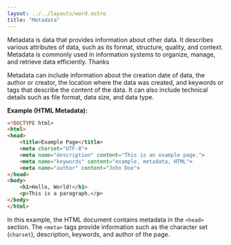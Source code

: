 ```yaml
---
layout: ../../layouts/word.astro
title: "Metadata"
---
```

Metadata is data that provides information about other data. It describes various attributes of data, such as its format, structure, quality, and context. Metadata is commonly used in information systems to organize, manage, and retrieve data efficiently. Thanks

Metadata can include information about the creation date of data, the author or creator, the location where the data was created, and keywords or tags that describe the content of the data. It can also include technical details such as file format, data size, and data type.

**Example (HTML Metadata):**
```html
<!DOCTYPE html>
<html>
<head>
    <title>Example Page</title>
    <meta charset="UTF-8">
    <meta name="description" content="This is an example page.">
    <meta name="keywords" content="example, metadata, HTML">
    <meta name="author" content="John Doe">
</head>
<body>
    <h1>Hello, World!</h1>
    <p>This is a paragraph.</p>
</body>
</html>
```

In this example, the HTML document contains metadata in the `<head>` section. The `<meta>` tags provide information such as the character set (`charset`), description, keywords, and author of the page.